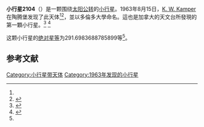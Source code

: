 {{Infobox planet
| bgcolour = #FFFFC0
| name = 2104 Toronto
| symbol = 
| image = 
| caption = 
| discovery = yes
| discovery_ref = 
| discoverer = [[K._W._Kamper|K. W. Kamper]]
| discovery_site = [[陶腾堡|陶腾堡]] 
| discovered = 1963年8月15日
| designations = yes
| mp_name = 
| named_after = 
| alt_names = 1963 PD/ 1955 HW
| mp_category = [[主带小行星|主带小行星]]
| orbit_ref = <ref name="a">[http://ssd.jpl.nasa.gov/sbdb.cgi?sstr=2104 2104 Toronto] {{Wayback|url=http://ssd.jpl.nasa.gov/sbdb.cgi?sstr=2104 |date=20201029052548 }}，小行星數據庫瀏覽器（JPL Small-Body Database Browser）－[[美国国家航空航天局|美国国家航空航天局]]喷气推进实验室</ref>
| epoch = 2456400.5 (2013年4月18日更新)
| aphelion = {{convert|3.570207733698536|AU|km|3|abbr=on|lk=out}}
| perihelion = {{convert|2.809050881873997|AU|km|3|abbr=on}}
| semimajor = {{convert|3.189629307786266|AU|km|3|abbr=on}}
| eccentricity = 0.119317447
| period = 2080.696548 [[日|日]]<br />5.7[[儒略年|儒略年]]
| avg_speed = 
| inclination = 18.374843109715
| asc_node = 252.5223765624528
| mean_anomaly = 
| arg_peri = 291.6983688785899
| satellites = 
| physical_characteristics = yes
| dimensions = 
| mass = 
| density = 
| surface_grav = 
| escape_velocity = 
| sidereal_day = 
| axial_tilt = 
| pole_ecliptic_lat = 
| pole_ecliptic_lon = 
| albedo = 
| temperatures= 
| temp_name1 = 
| mean_temp_1 = 
| max_temp_1 = 
| temp_name2 = 
| max_temp_2 = 
| spectral_type = 
| abs_magnitude = 291.6983688785899
}}

'''小行星2104'''（{{lang-en|2104 Toronto}}）是一颗围绕[[太阳|太阳]][[公转|公转]]的[[小行星|小行星]]。1963年8月15日，[[K._W._Kamper|K. W. Kamper]]在陶腾堡发现了此天体<ref name="a" /><ref>{{cite news|title=小行星列表|url=http://cfa-www.harvard.edu/iau/lists/NumberedMPs.txt|accessdate=2013-07-08|newspaper=哈佛大学|archive-date=2008-05-17|archive-url=https://web.archive.org/web/20080517010638/http://cfa-www.harvard.edu/iau/lists/NumberedMPs.txt|dead-url=no}}</ref>，並以多倫多大學命名。這也是加拿大的天文台所發現的第一顆小行星。<ref name="springer">{{cite book
 |title        = Dictionary of Minor Planet Names – (2104) Toronto
 |last         = Schmadel
 |first        = Lutz D.
 |publisher    = [[Springer_Berlin_Heidelberg|Springer Berlin Heidelberg]]
 |page         = 171
 |date         = 2007
 |url          = https://link.springer.com/referenceworkentry/10.1007/978-3-540-29925-7_2105
 |isbn         = 978-3-540-00238-3
 |accessdate   = 5 December 2017
 |archive-date = 2018-06-22
 |archive-url  = https://web.archive.org/web/20180622032847/https://link.springer.com/referenceworkentry/10.1007/978-3-540-29925-7_2105
 |dead-url     = no
}}</ref>
<ref name="MPC-object">{{cite web
  |title      = 2104 Toronto (1963 PD)
  |work      = Minor Planet Center
  |url      = http://www.minorplanetcenter.net/db_search/show_object?object_id=2104
  |accessdate      = 5 December 2017
  |archive-date      = 2017-12-06
  |archive-url      = https://web.archive.org/web/20171206141354/http://www.minorplanetcenter.net/db_search/show_object?object_id=2104
  |dead-url      = no
  }}</ref>

这颗小行星的[[绝对星等|绝对星等]]为291.6983688785899等<ref name="a" />。

==参考文献==
{{reflist}}
{{Minor Planet Number|[[小行星2103|小行星2103]]|[[小行星2105|小行星2105]]}}

{{小天体}}

[[Category:小行星带天体|Category:小行星带天体]]
[[Category:1963年发现的小行星|Category:1963年发现的小行星]]

{{asteroid-stub}}
